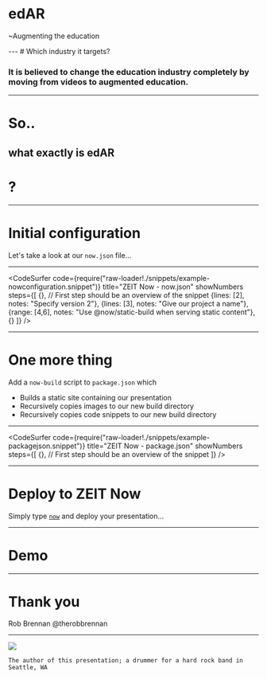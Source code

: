

# edAR
<p>~Augmenting the education</p>
<Head>
  <title>edAR</title>
</Head>
---
# Which industry it targets?

<div style={{ color: 'grey' }}>
  <Appear>
  <h3>It is believed to change the education industry completely by moving from videos to augmented education.</h3>
  </Appear>
</div>

---

# So..

<div >
  <Appear>
  <h2>what exactly is edAR </h2>
  <div><h1>?</h1>
  </Appear>
</div>

---
# Initial configuration
Let's take a look at our `now.json` file...

---
<CodeSurfer
  code={require("raw-loader!./snippets/example-nowconfiguration.snippet")}
  title="ZEIT Now - now.json"
  showNumbers
  steps={[
    {}, // First step should be an overview of the snippet
    {lines: [2], notes: "Specify version 2"},
    {lines: [3], notes: "Give our project a name"},
    {range: [4,6], notes: "Use @now/static-build when serving static content"},
    {}
  ]}
/>

---
# One more thing
Add a `now-build` script to `package.json` which
<ul style={{listStyle: 'none'}}>
  <Appear>
    <li>Builds a static site containing our presentation</li>
    <li>Recursively copies images to our new build directory</li>
    <li>Recursively copies code snippets to our new build directory</li>
  </Appear>
</ul>

---
<CodeSurfer
  code={require("raw-loader!./snippets/example-packagejson.snippet")}
  title="ZEIT Now - package.json"
  showNumbers
  steps={[
    {}, // First step should be an overview of the snippet
  ]}
/>

---
# Deploy to ZEIT Now
Simply type [`now`](https://zeit.co/docs) and deploy your presentation...

---
# Demo

---
# Thank you

Rob Brennan
@therobbrennan

---
<Image src='images/drummer.jpg' />

```notes
The author of this presentation; a drummer for a hard rock band in Seattle, WA
```
